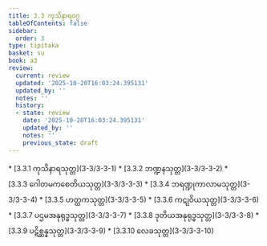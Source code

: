 ```yaml
---
title: 3.3 ကုသိနာရဝဂ္ဂ
tableOfContents: false
sidebar:
  order: 3
type: tipitaka
basket: su
book: a3
review:
  current: review
  updated: '2025-10-20T16:03:24.395131'
  updated_by: ''
  notes: ''
  history:
  - state: review
    date: '2025-10-20T16:03:24.395131'
    updated_by: ''
    notes: ''
    previous_state: draft
---
```



<DynamicBreadcrumb />


<ReviewStatus review={frontmatter.review} showDetails={true} />

<HypothesisAnnotation frontmatter={frontmatter} />



<TableOfContents book="a3" section="3.3">
* [3.3.1 ကုသိနာရသုတ္တ](3-3/3-3-1)
* [3.3.2 ဘဏ္ဍနသုတ္တ](3-3/3-3-2)
* [3.3.3 ဂေါတမကစေတိယသုတ္တ](3-3/3-3-3)
* [3.3.4 ဘရဏ္ဍုကာလာမသုတ္တ](3-3/3-3-4)
* [3.3.5 ဟတ္ထကသုတ္တ](3-3/3-3-5)
* [3.3.6 ကဋုဝိယသုတ္တ](3-3/3-3-6)
* [3.3.7 ပဌမအနုရုဒ္ဓသုတ္တ](3-3/3-3-7)
* [3.3.8 ဒုတိယအနုရုဒ္ဓသုတ္တ](3-3/3-3-8)
* [3.3.9 ပဋိစ္ဆန္နသုတ္တ](3-3/3-3-9)
* [3.3.10 လေခသုတ္တ](3-3/3-3-10)
</TableOfContents>